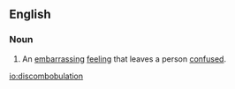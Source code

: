 ==English==

===Noun===
{{en-noun}}

# An [[embarrassing]] [[feeling]] that leaves a person [[confused]].

<!--These are not related terms. They are related *ideas*, but the related terms section is for terms that are *etymologically* related to the entry but not derived from it.

====Related terms====
* [[confusion]]
* [[embarrassment]]
-->

[[io:discombobulation]]